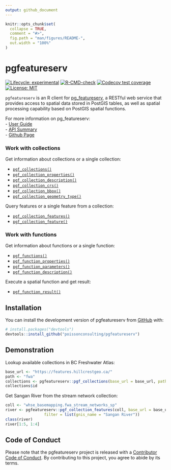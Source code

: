 ```yaml
---
output: github_document
---
```


<!-- README.md is generated from README.Rmd. Please edit that file -->

```r
knitr::opts_chunk$set(
  collapse = TRUE,
  comment = "#>",
  fig.path = "man/figures/README-",
  out.width = "100%"
)
```

# pgfeatureserv

<!-- badges: start -->
[![Lifecycle: experimental](https://img.shields.io/badge/lifecycle-experimental-orange.svg)](https://lifecycle.r-lib.org/articles/stages.html#experimental)
[![R-CMD-check](https://github.com/poissonconsulting/pgfeatureserv/actions/workflows/R-CMD-check.yaml/badge.svg)](https://github.com/poissonconsulting/pgfeatureserv/actions/workflows/R-CMD-check.yaml)
[![Codecov test coverage](https://codecov.io/gh/poissonconsulting/pgfeatureserv/graph/badge.svg)](https://app.codecov.io/gh/poissonconsulting/pgfeatureserv)
[![License: MIT](https://img.shields.io/badge/License-MIT-green.svg)](https://opensource.org/license/mit/)
<!-- badges: end -->

`pgfeatureserv` is an R client for [pg_featureserv](https://github.com/CrunchyData/pg_featureserv), a RESTful web service that provides access to spatial data stored in PostGIS tables, as well as spatial processing capability based on PostGIS spatial functions.  

For more information on pg_featureserv:  
- [User Guide](https://access.crunchydata.com/documentation/pg_featureserv/1.2.0/)   
- [API Summary](https://github.com/CrunchyData/pg_featureserv/blob/master/API.md#feature-collections)  
- [Github Page](https://github.com/CrunchyData/pg_featureserv)  

### Work with collections

Get information about collections or a single collection:  

* [`pgf_collections()`](https://poissonconsulting.github.io/pgfeatureserv/reference/pgf_collections.html)  
* [`pgf_collection_properties()`](https://poissonconsulting.github.io/pgfeatureserv/reference/pgf_collection_properties.html)  
* [`pgf_collection_description()`](https://poissonconsulting.github.io/pgfeatureserv/reference/pgf_collection_description.html)  
* [`pgf_collection_crs()`](https://poissonconsulting.github.io/pgfeatureserv/reference/pgf_collection_crs.html)  
* [`pgf_collection_bbox()`](https://poissonconsulting.github.io/pgfeatureserv/reference/pgf_collection_bbox.html)  
* [`pgf_collection_geometry_type()`](https://poissonconsulting.github.io/pgfeatureserv/reference/pgf_collection_geometry_type.html)  

Query features or a single feature from a collection:  

* [`pgf_collection_features()`](https://poissonconsulting.github.io/pgfeatureserv/reference/pgf_collection_features.html)  
* [`pgf_collection_feature()`](https://poissonconsulting.github.io/pgfeatureserv/reference/pgf_collection_feature.html)  

### Work with functions

Get information about functions or a single function:  

* [`pgf_functions()`](https://poissonconsulting.github.io/pgfeatureserv/reference/pgf_functions.html)  
* [`pgf_function_properties()`](https://poissonconsulting.github.io/pgfeatureserv/reference/pgf_function_properties.html)  
* [`pgf_function_parameters()`](https://poissonconsulting.github.io/pgfeatureserv/reference/pgf_function_parameters.html)  
* [`pgf_function_description()`](https://poissonconsulting.github.io/pgfeatureserv/reference/pgf_function_description.html)

Execute a spatial function and get result:  

* [`pgf_function_result()`](https://poissonconsulting.github.io/pgfeatureserv/reference/pgf_function_result.html)

## Installation

You can install the development version of pgfeatureserv from [GitHub](https://github.com/) with:

``` r
# install.packages("devtools")
devtools::install_github("poissonconsulting/pgfeatureserv")
```

## Demonstration
Lookup available collections in BC Freshwater Atlas:
```r
base_url <- "https://features.hillcrestgeo.ca/"
path <- "fwa"
collections <- pgfeatureserv::pgf_collections(base_url = base_url, path = path)
collections$id
```

Get Sangan River from the stream network collection:
```r
coll <- "whse_basemapping.fwa_stream_networks_sp"
river <- pgfeatureserv::pgf_collection_features(coll, base_url = base_url, path = path,
                 filter = list(gnis_name = "Sangan River"))
class(river)
river[1:5, 1:4]
```

## Code of Conduct

Please note that the pgfeatureserv project is released with a [Contributor Code of Conduct](https://contributor-covenant.org/version/2/0/CODE_OF_CONDUCT.html). By contributing to this project, you agree to abide by its terms.
